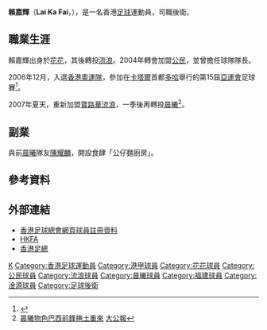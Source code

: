 {{noteta|G1=足球}}<br>{{Football player infobox
| playername = 賴嘉輝
| image = [[File:Lai_Ka_Fai.JPG|240px]]
| fullname = 賴嘉輝
| englishfullname = Lai, Ka Fai
| nickname = 
| height = 1.65米
| dateofbirth = {{birth date and age|1983|5|30}}
| cityofbirth = 
| countryofbirth      = [[香港|香港]]
| currentclub         = [[標準流浪|標準流浪]]
| position            = 後衛
| clubnumber          = 
| years               = 2000－02年<br>2002－04年<br>2004－07年<br>2007－08年<br>2008年－2011<br>2011-2012<br>2012-2013<br>2013-2014
| clubs               = [[花花足球會|花花]]<br>[[香港流浪足球會|流浪]]<br>[[公民體育會|公民]]<br>[[香港流浪足球會|寶路華流浪]]<br>[[晨曦體育會|晨曦]]<br>[[福建體育會|福建]]<br>[[淦源足球會|淦源]]<br>流浪<br>東區<br>黃大仙
| caps(goals)         = ?場 (?球) <br> ?場 (?球) <br> ?場 (?球) <br> ?場 (?球) <br> ?場 (?球)
| nationalyears       = 2006－
| nationalteam        = [[香港奧運足球代表隊|香港奧運隊]]
| nationalcaps(goals) = ?場 (?球)
}}

'''賴嘉輝'''（'''Lai Ka Fai'''，{{bd|1983年|5月30日}}），是一名香港[[足球|足球]]運動員，司職後衛。

==職業生涯==
賴嘉輝出身於[[花花足球會|花花]]，其後轉投[[香港流浪足球會|流浪]]。2004年轉會加盟[[公民體育會|公民]]，並曾擔任球隊隊長。

2006年12月，入選[[香港奧運足球代表隊|香港奧運隊]]，參加在[[卡塔爾|卡塔爾]]首都[[多哈|多哈]]舉行的第15屆[[亞運會|亞運會]]足球賽<ref>{{Cite web |url=http://www.hksi.org.hk/hksdb/html/program/aias/index.htm#3 |title=參加第十五屆亞運會香港運動員名單 |access-date=2010-07-11 |archive-date=2009-12-01 |archive-url=https://web.archive.org/web/20091201013057/http://www.hksi.org.hk/hksdb/html/program/aias/index.htm#3 |dead-url=no }}</ref>。

2007年夏天，重新加盟[[香港流浪足球會|寶路華流浪]]，一季後再轉投[[晨曦體育會|晨曦]]<ref>[http://www.takungpao.com.hk/news/08/08/29/WF-953397.htm 晨曦物色巴西前鋒捲土重來] {{Wayback|url=http://www.takungpao.com.hk/news/08/08/29/WF-953397.htm |date=20081008011419 }}[[大公報|大公報]]</ref>。

==副業==
與前[[晨曦體育會|晨曦]]隊友[[陳耀麟|陳耀麟]]，開設食肆「公仔麵廚房」。

==參考資料==
{{Reflist}}

==外部連結==
* [http://www.hkfa.com/zh-hk/player_view.php?player_id=22 香港足球總會網頁球員註冊資料] {{Wayback|url=http://www.hkfa.com/zh-hk/player_view.php?player_id=22 |date=20130921102004 }}
* [http://www2.hkfa.com/zh-hk/player_view.php?player_id=22 HKFA] {{Wayback|url=http://www2.hkfa.com/zh-hk/player_view.php?player_id=22 |date=20130921102004 }}
* [https://www.hkfa.com/ch/club/54/detail?player=22 香港足總] {{Wayback|url=https://www.hkfa.com/ch/club/54/detail?player=22 |date=20210121024829 }}

[[Category:賴姓|K]]
[[Category:香港足球運動員|Category:香港足球運動員]]
[[Category:港甲球員|Category:港甲球員]]
[[Category:花花球員|Category:花花球員]]
[[Category:公民球員|Category:公民球員]]
[[Category:流浪球員|Category:流浪球員]]
[[Category:晨曦球員|Category:晨曦球員]]
[[Category:福建球員|Category:福建球員]]
[[Category:淦源球員|Category:淦源球員]]
[[Category:足球後衛|Category:足球後衛]]